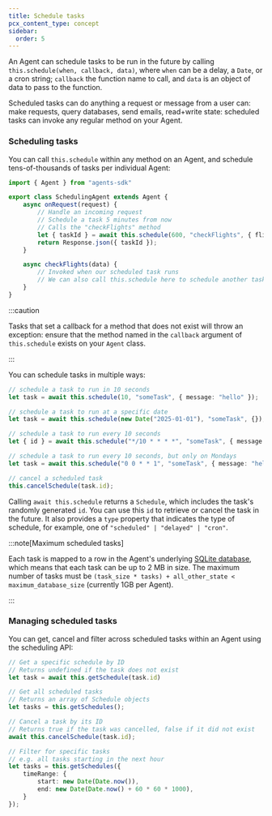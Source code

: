```yaml
---
title: Schedule tasks
pcx_content_type: concept
sidebar:
  order: 5
---
```



An Agent can schedule tasks to be run in the future by calling `this.schedule(when, callback, data)`, where `when` can be a delay, a `Date`, or a cron string; `callback` the function name to call, and `data` is an object of data to pass to the function.

Scheduled tasks can do anything a request or message from a user can: make requests, query databases, send emails, read+write state: scheduled tasks can invoke any regular method on your Agent.

### Scheduling tasks

You can call `this.schedule` within any method on an Agent, and schedule tens-of-thousands of tasks per individual Agent:

<TypeScriptExample>

```ts
import { Agent } from "agents-sdk"

export class SchedulingAgent extends Agent {
	async onRequest(request) {
		// Handle an incoming request
		// Schedule a task 5 minutes from now
		// Calls the "checkFlights" method
		let { taskId } = await this.schedule(600, "checkFlights", { flight: "DL264", date: "2025-02-23" });
		return Response.json({ taskId });
	}

	async checkFlights(data) {
		// Invoked when our scheduled task runs
		// We can also call this.schedule here to schedule another task
	}
}
```
</TypeScriptExample>

:::caution

Tasks that set a callback for a method that does not exist will throw an exception: ensure that the method named in the `callback` argument of `this.schedule` exists on your `Agent` class.

:::

You can schedule tasks in multiple ways:

<TypeScriptExample>

```ts
// schedule a task to run in 10 seconds
let task = await this.schedule(10, "someTask", { message: "hello" });

// schedule a task to run at a specific date
let task = await this.schedule(new Date("2025-01-01"), "someTask", {});

// schedule a task to run every 10 seconds
let { id } = await this.schedule("*/10 * * * *", "someTask", { message: "hello" });

// schedule a task to run every 10 seconds, but only on Mondays
let task = await this.schedule("0 0 * * 1", "someTask", { message: "hello" });

// cancel a scheduled task
this.cancelSchedule(task.id);
```

</TypeScriptExample>

Calling `await this.schedule` returns a `Schedule`, which includes the task's randomly generated `id`. You can use this `id` to retrieve or cancel the task in the future. It also provides a `type` property that indicates the type of schedule, for example, one of `"scheduled" | "delayed" | "cron"`.

:::note[Maximum scheduled tasks]

Each task is mapped to a row in the Agent's underlying [SQLite database](/durable-objects/api/sql-storage/), which means that each task can be up to 2 MB in size. The maximum number of tasks must be `(task_size * tasks) + all_other_state < maximum_database_size` (currently 1GB per Agent).

:::

### Managing scheduled tasks

You can get, cancel and filter across scheduled tasks within an Agent using the scheduling API:

<TypeScriptExample>

```ts
// Get a specific schedule by ID
// Returns undefined if the task does not exist
let task = await this.getSchedule(task.id)

// Get all scheduled tasks
// Returns an array of Schedule objects
let tasks = this.getSchedules();

// Cancel a task by its ID
// Returns true if the task was cancelled, false if it did not exist
await this.cancelSchedule(task.id);

// Filter for specific tasks
// e.g. all tasks starting in the next hour
let tasks = this.getSchedules({
	timeRange: {
		start: new Date(Date.now()),
		end: new Date(Date.now() + 60 * 60 * 1000),
	}
});
```

</TypeScriptExample>
